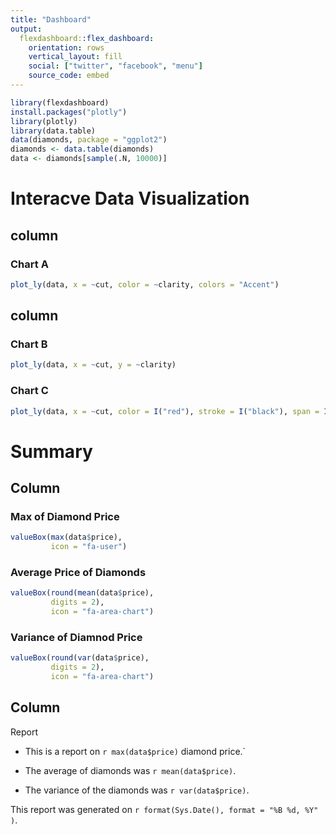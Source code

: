 ```yaml
---
title: "Dashboard"
output: 
  flexdashboard::flex_dashboard:
    orientation: rows
    vertical_layout: fill
    social: ["twitter", "facebook", "menu"]
    source_code: embed
---
```


```r
library(flexdashboard)
install.packages("plotly")
library(plotly)
library(data.table)
data(diamonds, package = "ggplot2")
diamonds <- data.table(diamonds)
data <- diamonds[sample(.N, 10000)]
```



Interacve Data Visualization
=======================================

column {data-width=650}
---------------------------------

### Chart A

```r
plot_ly(data, x = ~cut, color = ~clarity, colors = "Accent")
```
column {data-width=350}
---------------------------------

### Chart B

```r
plot_ly(data, x = ~cut, y = ~clarity)
```


### Chart C

```r
plot_ly(data, x = ~cut, color = I("red"), stroke = I("black"), span = I(2))
```



Summary {data-orientation=columns}
===============================================

Column
-----------------------------------------------

### Max of Diamond Price

```r
valueBox(max(data$price),
         icon = "fa-user")
```

### Average Price of Diamonds

```r
valueBox(round(mean(data$price),
         digits = 2),
         icon = "fa-area-chart")
```


### Variance of Diamnod Price

```r
valueBox(round(var(data$price),
         digits = 2),
         icon = "fa-area-chart")
```


Column 
-----------------------------------------

Report

* This is a report on `r max(data$price)` diamond price.`

* The average of diamonds was `r mean(data$price)`.

* The variance of the diamonds was `r var(data$price)`.

This report was generated on `r format(Sys.Date(), format = "%B %d, %Y" )`.

